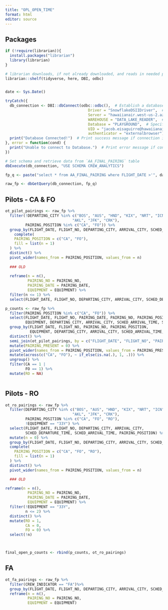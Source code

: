 ```yaml
---
title: "OPL_OPEN_TIME"
format: html
editor: source
---
```


## Packages
```r

if (!require(librarian)){
  install.packages("librarian")
  library(librarian)
}

# librarian downloads, if not already downloaded, and reads in needed packages
librarian::shelf(tidyverse, here, DBI, odbc)


date <- Sys.Date()

```



```r
tryCatch({
  db_connection <- DBI::dbConnect(odbc::odbc(),  # Establish a database connection using ODBC for the playground database
                                     Driver = "SnowflakeDSIIDriver",  # Specify the Snowflake ODBC driver
                                     Server = "hawaiianair.west-us-2.azure.snowflakecomputing.com",  # Server address
                                     WAREHOUSE = "DATA_LAKE_READER",  # Specify the Snowflake warehouse
                                     Database = "PLAYGROUND",  # Specify the database name
                                     UID = "jacob.eisaguirre@hawaiianair.com",  # User ID for authentication
                                     authenticator = "externalbrowser")  # Use external browser for authentication
  print("Database Connected!")  # Print success message if connection is established
}, error = function(cond) {
  print("Unable to connect to Database.")  # Print error message if connection fails
})

# Set schema and retrieve data from `AA_FINAL_PAIRING` table
dbExecute(db_connection, "USE SCHEMA CREW_ANALYTICS") 

```

```r
fp_q <- paste("select * from AA_FINAL_PAIRING where FLIGHT_DATE >'", date,"';")

raw_fp <- dbGetQuery(db_connection, fp_q)


```


## Pilots - CA & FO
```r


ot_pilot_pairings <- raw_fp %>% 
  filter(!DEPARTING_CITY %in% c("BOS", "AUS", "HND", "KIX", "NRT", "ICN", "FUK", "SYD",
                              "AKL", "JFK", "CRK"),
         PAIRING_POSITION %in% c("CA", "FO")) %>% 
  group_by(FLIGHT_DATE, FLIGHT_NO, DEPARTING_CITY, ARRIVAL_CITY, SCHED_DEPARTURE_TIME, SCHED_ARRIVAL_TIME) %>% 
    complete(
    PAIRING_POSITION = c("CA", "FO"), 
    fill = list(n = 1)
  ) %>% 
  distinct() %>% 
  pivot_wider(names_from = PAIRING_POSITION, values_from = n)
  
  ### OLD
  
  reframe(n = n(),
          PAIRING_NO = PAIRING_NO,
          PAIRING_DATE = PAIRING_DATE,
          EQUIPMENT = EQUIPMENT) %>% 
  filter(n <= 1) %>% 
  select(FLIGHT_DATE, FLIGHT_NO, DEPARTING_CITY, ARRIVAL_CITY, SCHED_DEPARTURE_TIME, SCHED_ARRIVAL_TIME, PAIRING_NO, PAIRING_DATE)

p_counts <- raw_fp %>% 
  filter(PAIRING_POSITION %in% c("CA", "FO")) %>% 
  select(FLIGHT_DATE, FLIGHT_NO, PAIRING_DATE, PAIRING_NO, PAIRING_POSITION, 
         EQUIPMENT, DEPARTING_CITY, ARRIVAL_CITY, SCHED_ARRIVAL_TIME, SCHED_DEPARTURE_TIME) %>% 
  group_by(FLIGHT_DATE, FLIGHT_NO, PAIRING_NO, PAIRING_POSITION, 
           EQUIPMENT, DEPARTING_CITY, ARRIVAL_CITY, SCHED_ARRIVAL_TIME, SCHED_DEPARTURE_TIME) %>% 
  distinct() %>% 
  semi_join(ot_pilot_pairings, by = c("FLIGHT_DATE", "FLIGHT_NO", "PAIRING_NO", "DEPARTING_CITY", "ARRIVAL_CITY")) %>% 
  mutate(PAIRING_PRESENT = 0) %>%
  pivot_wider(names_from = PAIRING_POSITION, values_from = PAIRING_PRESENT, values_fill = 1) %>% 
  mutate(across(c("CA", "FO"), ~ if_else(is.na(.), 1, .))) %>%
  ungroup() %>% 
  filter(CA == 1 |
         FO == 1) %>% 
  mutate(RO = NA)



```

## Pilots - RO
```r

ot_ro_pairings <- raw_fp %>% 
  filter(DEPARTING_CITY %in% c("BOS", "AUS", "HND", "KIX", "NRT", "ICN", "FUK", "SYD",
                              "AKL", "JFK", "CRK"),
         PAIRING_POSITION %in% c("CA", "FO", "RO"),
         !EQUIPMENT == "33Y") %>% 
  select(FLIGHT_DATE, FLIGHT_NO, DEPARTING_CITY, ARRIVAL_CITY, 
         SCHED_DEPARTURE_TIME, SCHED_ARRIVAL_TIME, PAIRING_POSITION) %>% 
  mutate(n = 0) %>%
  group_by(FLIGHT_DATE, FLIGHT_NO, DEPARTING_CITY, ARRIVAL_CITY, SCHED_DEPARTURE_TIME, SCHED_ARRIVAL_TIME) %>% 
  complete(
    PAIRING_POSITION = c("CA", "FO", "RO"), 
    fill = list(n = 1)
  ) %>% 
  distinct() %>% 
  pivot_wider(names_from = PAIRING_POSITION, values_from = n)

  ### OLD

reframe(n = n(),
          PAIRING_NO = PAIRING_NO,
          PAIRING_DATE = PAIRING_DATE,
          EQUIPMENT = EQUIPMENT) %>% 
  filter(!EQUIPMENT == "33Y",
         n <= 2) %>% 
  distinct() %>% 
  mutate(RO = 1,
         CA = 0,
         FO = 0) %>% 
  select(!n)



final_open_p_counts <- rbind(p_counts, ot_ro_pairings)

```


## FA
```r

ot_fa_pairings <- raw_fp %>% 
  filter(CREW_INDICATOR == "FA")%>% 
  group_by(FLIGHT_DATE, FLIGHT_NO, DEPARTING_CITY, ARRIVAL_CITY, SCHED_DEPARTURE_TIME, SCHED_ARRIVAL_TIME) %>% 
  reframe(n = n(),
          PAIRING_NO = PAIRING_NO,
          EQUIPMENT = EQUIPMENT)

```

